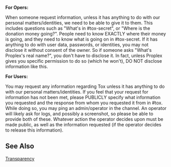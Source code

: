 '''For Opers:'''

When someone request information, unless it has anything to do with our personal matters/identities, we need to be able to give it to them.
This includes questions such as "What's in #tox-secret", or "Where is the donation money going?". 
People need to know EXACTLY where their money is going, and they need to know what is going on in #tox-secret.
If it has anything to do with user data, passwords, or identities, you may not disclose it without consent of the owner. So if someone asks "What's Proplex's real name?", you don't have to disclose it.
In fact, unless Proplex gives you specific permission to do so (which he won't), DO NOT disclose information like this.

'''For Users:'''

You may request any information regarding Tox unless it has anything to do with our personal matters/identities.
If you feel that your request for information has not been met, please PUBLICLY specify what information you requested and the response from whom you requested it from in #tox. 
While doing so, you may ping an admin/operator in the channel.
An operator will likely ask for logs, and possibly a screenshot, so please be able to provide both of these. 
Whatever action the operator decides upon must be made public, as well as the information requested (if the operator decides to release this information).

== See Also ==
[https://donate.tox.im/transparency Transparency]

